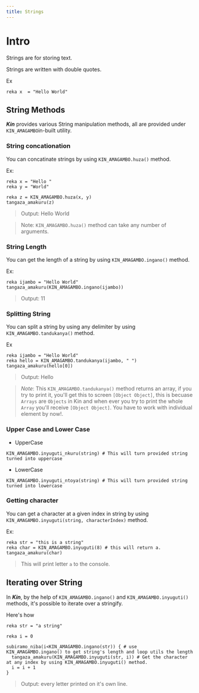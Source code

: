 ```yaml
---
title: Strings
---
```


# Intro

Strings are for storing text.

Strings are written with double quotes.

Ex

```Kin
reka x  = "Hello World"
```

## String Methods

**_Kin_** provides various String manipulation methods, all are provided under `KIN_AMAGAMBO`in-built utility.

### String concationation

You can concatinate strings by using `KIN_AMAGAMBO.huza()` method.

Ex:

```Kin
reka x = "Hello "
reka y = "World"

reka z = KIN_AMAGAMBO.huza(x, y)
tangaza_amakuru(z)
```

> Output: Hello World

> Note: `KIN_AMAGAMBO.huza()` method can take any number of arguments.

### String Length

You can get the length of a string by using `KIN_AMAGAMBO.ingano()` method.

Ex:

```Kin
reka ijambo = "Hello World"
tangaza_amakuru(KIN_AMAGAMBO.ingano(ijambo))
```

> Output: 11

### Splitting String

You can split a string by using any delimiter by using `KIN_AMAGAMBO.tandukanya()` method.

Ex

```Kin
reka ijambo = "Hello World"
reka hello = KIN_AMAGAMBO.tandukanya(ijambo, " ")
tangaza_amakuru(hello[0])
```

> Output: Hello

> _Note_: This `KIN_AMAGAMBO.tandukanya()` method returns an array, if you try to print it, you'll get this to screen `[Object Object]`, this is becuase `Arrays` are `Objects` in Kin and when ever you try to print the whole `Array` you'll receive `[Object Object]`. You have to work with individual element by now!.

### Upper Case and Lower Case

- UpperCase

`KIN_AMAGAMBO.inyuguti_nkuru(string) # This will turn provided string turned into uppercase`

- LowerCase

`KIN_AMAGAMBO.inyuguti_ntoya(string) # This will turn provided string turned into lowercase`

### Getting character

You can get a character at a given index in string by using `KIN_AMAGAMBO.inyuguti(string, characterIndex)` method.

Ex:

```Kin
reka str = "this is a string"
reka char = KIN_AMAGAMBO.inyuguti(8) # this will return a.
tangaza_amakuru(char)
```

> This will print letter `a` to the console.

## Iterating over String

In **_Kin_**, by the help of `KIN_AMAGAMBO.ingano()` and `KIN_AMAGAMBO.inyuguti()` methods, it's possible to iterate over a stringify.

Here's how

```Kin
reka str = "a string"

reka i = 0

subiramo_niba(i<KIN_AMAGAMBO.ingano(str)) { # use KIN_AMAGAMBO.ingano() to get string's length and loop utils the length
  tangaza_amakuru(KIN_AMAGAMBO.inyuguti(str, i)) # Get the character at any index by using KIN_AMAGAMBO.inyuguti() method.
  i = i + 1
}
```

> Output: every letter printed on it's own line.
